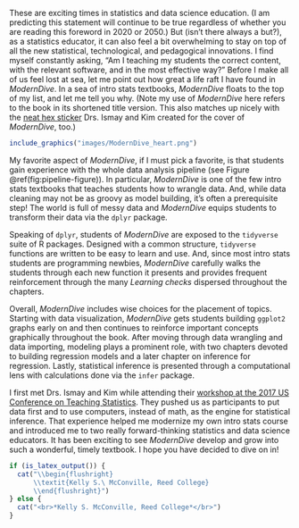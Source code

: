 These are exciting times in statistics and data science education. (I am
predicting this statement will continue to be true regardless of whether you are
reading this foreword in 2020 or 2050.) But (isn't there always a but?), as a
statistics educator, it can also feel a bit overwhelming to stay on top of all
the new statistical, technological, and pedagogical innovations. I find myself
constantly asking, "Am I teaching my students the correct content, with the
relevant software, and in the most effective way?" Before I make all of us feel
lost at sea, let me point out how great a life raft I have found in
*ModernDive*. In a sea of intro stats textbooks, *ModernDive* floats to the top
of my list, and let me tell you why. (Note my use of *ModernDive* here refers to
the book in its shortened title version. This also matches up nicely with the
[neat hex sticker](https://moderndive.com/images/logos/hex_blue_text.png) Drs.
Ismay and Kim created for the cover of *ModernDive*, too.)

```r
include_graphics("images/ModernDive_heart.png")
```

My favorite aspect of *ModernDive*, if I must pick a favorite, is that students
gain experience with the whole data analysis pipeline (see Figure
\@ref(fig:pipeline-figure)). In particular, *ModernDive* is one of the few intro
stats textbooks that teaches students how to wrangle data. And, while data
cleaning may not be as groovy as model building, it's often a prerequisite step!
The world is full of messy data and *ModernDive* equips students to transform
their data via the `dplyr` package.

Speaking of `dplyr`, students of *ModernDive* are exposed to the `tidyverse`
suite of R packages. Designed with a common structure, `tidyverse` functions are
written to be easy to learn and use. And, since most intro stats students are
programming newbies, *ModernDive* carefully walks the students through each new
function it presents and provides frequent reinforcement through the many
*Learning checks* dispersed throughout the chapters.

Overall, *ModernDive* includes wise choices for the placement of topics.
Starting with data visualization, *ModernDive* gets students building `ggplot2`
graphs early on and then continues to reinforce important concepts graphically
throughout the book. After moving through data wrangling and data importing,
modeling plays a prominent role, with two chapters devoted to building
regression models and a later chapter on inference for regression. Lastly,
statistical inference is presented through a computational lens with
calculations done via the `infer` package.

I first met Drs. Ismay and Kim while attending their 
[workshop at the 2017 US Conference on Teaching Statistics](https://www.causeweb.org/cause/uscots/uscots17/workshop/3). They
pushed us as participants to put data first and to use computers, instead of
math, as the engine for statistical inference. That experience helped me
modernize my own intro stats course and introduced me to two really
forward-thinking statistics and data science educators. It has been exciting to
see *ModernDive* develop and grow into such a wonderful, timely textbook. I hope
you have decided to dive on in!

```r
if (is_latex_output()) {
  cat("\\begin{flushright}
      \\textit{Kelly S.\ McConville, Reed College}
      \\end{flushright}")
} else {
  cat("<br>*Kelly S. McConville, Reed College*</br>")
}
```
